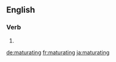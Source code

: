 ==English==

===Verb===
{{head|en|present participle}}

# {{present participle of|maturate|lang=en}}

[[de:maturating]]
[[fr:maturating]]
[[ja:maturating]]